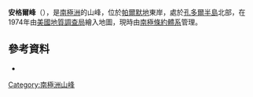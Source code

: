 {{Coord|71|45|S|62|3|W|display=title}}

'''安格爾峰'''（{{lang-en|Angle Peak}}），是[[南極洲|南極洲]]的山峰，位於[[帕爾默地|帕爾默地]]東岸，處於[[孔多爾半島|孔多爾半島]]北部，在1974年由[[美國地質調查局|美國地質調查局]]繪入地圖，現時由[[南極條約體系|南極條約體系]]管理。

==參考資料==
* {{usgs-gazetteer|id=457}}

{{Antarctica-geo-stub}}
[[Category:南極洲山峰|Category:南極洲山峰]]